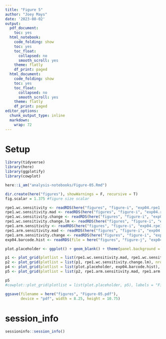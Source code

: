 ```yaml
---
title: "Figure 5"
author: "Joey Mays"
date: '2023-08-02'
output:
  pdf_document:
    toc: yes
  html_notebook:
    code_folding: show
    toc: yes
    toc_float:
      collapsed: no
      smooth_scroll: yes
    theme: flatly
    df_print: paged
  html_document:
    code_folding: show
    toc: yes
    toc_float:
      collapsed: no
      smooth_scroll: yes
    theme: flatly
    df_print: paged
editor_options:
  chunk_output_type: inline
  markdown:
    wrap: 72
---
```


# Setup

```r
library(tidyverse)
library(here)
library(ggplotify)
library(cowplot)
```

```r
here::i_am("analysis-notebooks/Figure-05.Rmd")
```

```r
dir.create(here("figures"), showWarnings = F, recursive = T)
fig.scalar = 1.375 #figure size scalar
```

```r
rpe1.wc.sensitivity <- readRDS(here("figures", "figure-i", "exp04.rpe1.sensitivity.wc.RDS"))
rpe1.wc.sensitivity.mad <- readRDS(here("figures", "figure-i", "exp04.rpe1.sensitivity.wc.mad.RDS"))
rpe1.wc.sensitivity.change <- readRDS(here("figures", "figure-i", "exp04.rpe1.sensitivity.wc.change.RDS"))
rpe1.wc.sensitivity.change.lm <- readRDS(here("figures", "figure-i", "exp04.rpe1.sensitivity.wc.change.regression.RDS"))
rpe1.arm.sensitivity <- readRDS(here("figures", "figure-i", "exp04.rpe1.accuracy.arm.RDS"))
rpe1.arm.sensitivity.mad <- readRDS(here("figures", "figure-i", "exp04.rpe1.sensitivity.arm.mad.RDS"))
rpe1.arm.sensitivity.change <- readRDS(here("figures", "figure-i", "exp04.rpe1.sensitivity.arm.change.RDS"))
exp04.barcode.hist <- readRDS(file = here("figures", "figure-j", "exp04.barcode.hist.RDS"))
```

```r
plot.placeholder <- ggplot() + geom_blank() + theme(panel.background = element_blank())
```

```r
p1 <- plot_grid(plotlist = list(rpe1.wc.sensitivity.mad, rpe1.wc.sensitivity.change), nrow = 2, rel_heights = c(1,0.75), labels = c("A.", "B."), align = "v", axis = "lr", scale = 0.95, label_size = 12) 
p2 <- plot_grid(plotlist = list(p1, rpe1.wc.sensitivity.change.lm), nrow = 1, rel_widths = c(1,0.7), labels = c("", "C."), scale = c(1, 0.95), label_size = 12) 
p4 <- plot_grid(plotlist = list(plot.placeholder, exp04.barcode.hist), labels = c("F.", "G."), ncol = 2, scale = 0.95, label_size = 12)
p5 <- plot_grid(plotlist = list(p2, rpe1.arm.sensitivity.mad, rpe1.arm.sensitivity.change, p4, plot.placeholder), ncol = 1, rel_heights = c(1.5, 0.75, 0.75, 1.5, 1.5), labels = c("", "D.", "E.", ""), scale = c(1, 0.95, 0.95, 1, 1), label_size = 12)

p5
#cowplot::plot_grid(plotlist = list(plot.placeholder, p5), labels = "Figure 5", label_size = 12, ncol = 1, rel_heights = c(1,40), hjust = -0.05)
```


```r
ggsave(filename = here("figures", "Figure-05.pdf"), 
       device = "pdf", width = 8.25, height = 10.75)
```

# session_info

```r
sessioninfo::session_info()
```


